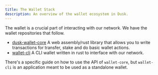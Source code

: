 ```yaml
---
title: The Wallet Stack
description: An overview of the wallet ecosystem in Dusk.
---
```


The wallet is a crucial part of interacting with our network. We have the wallet repositories that follow.

- [dusk-wallet-core](https://github.com/dusk-network/wallet-core/)
    A web assembly/rust library that allows you to write transactions for transfer, stake and do basic wallet actions.
- [wallet-cli](https://github.com/dusk-network/wallet-cli/)
    A CLI wallet written in rust to interface with our network.

There's a specific guide on how to use the API of `wallet-core`, but `wallet-cli`
is an application meant to be used as a standalone wallet.


<CardGrid>
     <LinkCard title="dusk-wallet-core" icon="add-document" href="/getting-started/wallet/wallet-core" description="Documentation about the usage of the dusk-wallet-core library and the API it exposes."/>
</CardGrid>

